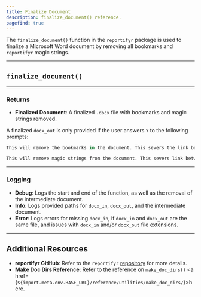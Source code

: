 ```yaml
---
title: Finalize Document
description: finalize_document() reference. 
pagefind: true
---
```



The `finalize_document()` function in the `reportifyr` package is used to finalize a Microsoft Word document by removing all bookmarks and `reportifyr` magic strings.

---

## `finalize_document()`

<EmbeddedHTML filename="/public/html_files/finalize_document.html"/>

---

### Returns

- **Finalized Document**: A finalized `.docx` file with bookmarks and magic strings removed.

A finalized `docx_out` is only provided if the user answers `Y` to the following prompts:

```r
This will remove the bookmarks in the document. This severs the link between the document and reportifyr. Are you sure you want to continue? [Y/n]
```

```r
This will remove magic strings from the document. This severs link between the document and reportifyr. Are you sure you want to continue? [Y/n]
```

---

### Logging

- **Debug**: Logs the start and end of the function, as well as the removal of the intermediate document.
- **Info**: Logs provided paths for `docx_in`, `docx_out`, and the intermediate document.
- **Error**: Logs errors for missing `docx_in`, if `docx_in` and `docx_out` are the same file, and issues with `docx_in` and/or `docx_out` file extensions.

---

## Additional Resources

- **reportifyr GitHub**: Refer to the `reportifyr` [repository](https://github.com/A2-ai/reportifyr) for more details.
- **Make Doc Dirs Reference**: Refer to the reference on `make_doc_dirs()` <a href={`${import.meta.env.BASE_URL}/reference/utilities/make_doc_dirs/`}>here</a>.
